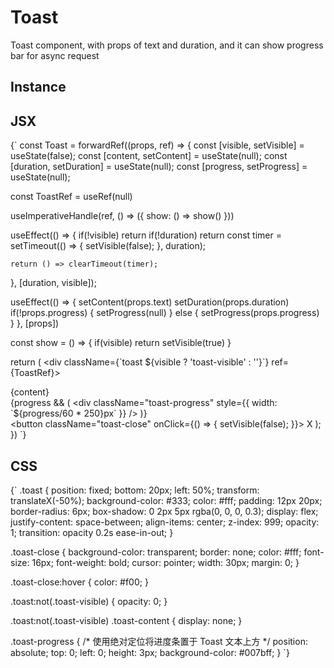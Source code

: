 <!-- Toast-MDX-Documentation.mdx -->



# Toast

Toast component, with props of text and duration, and it can show progress bar for async request

## Instance
<ToastExamples />

## JSX
<SyntaxHighlighter language="jsx" style={okaidia}>
  {`
const Toast = forwardRef((props, ref) => {
  const [visible, setVisible] = useState(false);
  const [content, setContent] = useState(null);
  const [duration, setDuration] = useState(null);
  const [progress, setProgress] = useState(null);
   
  const ToastRef = useRef(null)
 
  useImperativeHandle(ref, () => ({
    show: () => show()
  }))
 
  useEffect(() => {
    if(!visible) return
    if(!duration) return 
    const timer = setTimeout(() => {
      setVisible(false);
    }, duration);
 
    return () => clearTimeout(timer);
  }, [duration, visible]);
 
  useEffect(() => {
    setContent(props.text)
    setDuration(props.duration)
    if(!props.progress) {
      setProgress(null)
    } else {
      setProgress(props.progress)
    }
  }, [props])
 
  const show = () => {
    if(visible) return
    setVisible(true)
  }
 
  return (
    <div className={\`toast \${visible ? 'toast-visible' : ''}\`} ref={ToastRef}>
      <div className="toast-content">
        <div>{content}</div>
        {progress && (
          <div className="toast-progress" style={{ width: \`\${progress/60 * 250}px\` }} />
        )}
      </div>
      <button className="toast-close" onClick={() => {
        setVisible(false);
      }}>
        X
      </button>
    </div>
  );
})
  `}
</SyntaxHighlighter>

## CSS
<SyntaxHighlighter language="css" style={okaidia}>
  {`
.toast {
  position: fixed;
  bottom: 20px;
  left: 50%;
  transform: translateX(-50%);
  background-color: #333;
  color: #fff;
  padding: 12px 20px;
  border-radius: 6px;
  box-shadow: 0 2px 5px rgba(0, 0, 0, 0.3);
  display: flex;
  justify-content: space-between;
  align-items: center;
  z-index: 999;
  opacity: 1;
  transition: opacity 0.2s ease-in-out;
}
 
.toast-close {
  background-color: transparent;
  border: none;
  color: #fff;
  font-size: 16px;
  font-weight: bold;
  cursor: pointer;
  width: 30px;
  margin: 0;
}
 
.toast-close:hover {
  color: #f00;
}
 
.toast:not(.toast-visible) {
  opacity: 0;
}
 
.toast:not(.toast-visible) .toast-content {
  display: none;
}
 
.toast-progress {
  /* 使用绝对定位将进度条置于 Toast 文本上方 */
  position: absolute;
  top: 0;
  left: 0;
  height: 3px;
  background-color: #007bff;
}
  `}
</SyntaxHighlighter>

